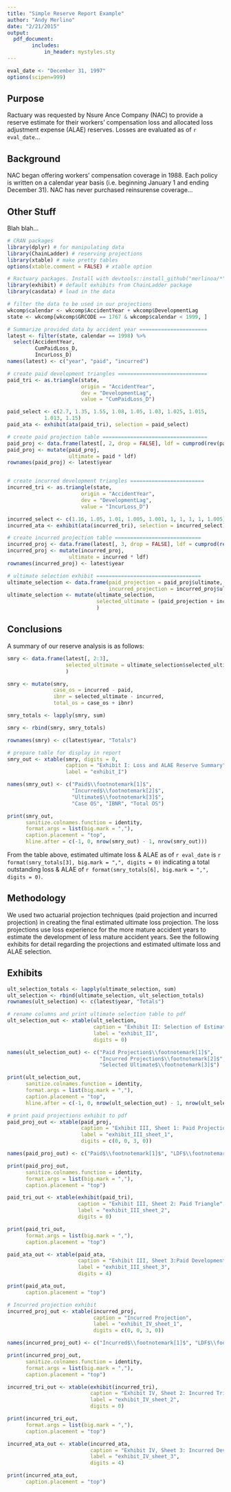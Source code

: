 ```yaml
---
title: "Simple Reserve Report Example"
author: "Andy Merlino"
date: "2/21/2015"
output: 
  pdf_document:
        includes:
            in_header: mystyles.sty
---
```

\begin{abstract}
This document demonstrates how a very simple actuarial reserve report could be created using R.  It is only for display purposes.
\end{abstract}

\captionsetup{labelformat=empty}
```r
eval_date <- "December 31, 1997"
options(scipen=999)
```
## Purpose

Ractuary was requested by Nsure Ance Company (NAC) to provide a reserve estimate for their workers' compensation loss and allocated loss adjustment expense (ALAE) reserves.  Losses are evaluated as of `r eval_date`... 

## Background

NAC began offering workers' compensation coverage in 1988.  Each policy is written on a calendar year basis (i.e. beginning January 1 and ending December 31).  NAC has never purchased reinsurense coverage...

## Other Stuff

Blah blah...

\pagebreak

```r
# CRAN packages
library(dplyr) # for manipulating data
library(ChainLadder) # reserving projections
library(xtable) # make pretty tables
options(xtable.comment = FALSE) # xtable option

# Ractuary packages. Install with devtools::install_github("merlinoa/*")
library(exhibit) # default exhibits from ChainLadder package
library(casdata) # load in the data
```

```r
# filter the data to be used in our projections
wkcomp$calendar <- wkcomp$AccidentYear + wkcomp$DevelopmentLag
state <- wkcomp[wkcomp$GRCODE == 1767 & wkcomp$calendar < 1999, ]
```

```r
# Summarize provided data by accident year ======================
latest <- filter(state, calendar == 1998) %>% 
  select(AccidentYear,
         CumPaidLoss_D,
         IncurLoss_D)
names(latest) <- c("year", "paid", "incurred")

# create paid development triangles =============================
paid_tri <- as.triangle(state, 
                        origin = "AccidentYear", 
                        dev = "DevelopmentLag",
                        value = "CumPaidLoss_D")

paid_select <- c(2.7, 1.35, 1.55, 1.08, 1.05, 1.03, 1.025, 1.015, 
            1.013, 1.15)
paid_ata <- exhibit(ata(paid_tri), selection = paid_select)

# create paid projection table ==================================
paid_proj <- data.frame(latest[, 2, drop = FALSE], ldf = cumprod(rev(paid_select)))
paid_proj <- mutate(paid_proj, 
                    ultimate = paid * ldf)
rownames(paid_proj) <- latest$year


# create incurred development triangles ========================
incurred_tri <- as.triangle(state, 
                        origin = "AccidentYear", 
                        dev = "DevelopmentLag",
                        value = "IncurLoss_D")

incurred_select <- c(1.16, 1.05, 1.01, 1.005, 1.001, 1, 1, 1, 1, 1.005)
incurred_ata <- exhibit(ata(incurred_tri), selection = incurred_select)

# create incurred projection table ============================
incurred_proj <- data.frame(latest[, 3, drop = FALSE], ldf = cumprod(rev(incurred_select)))
incurred_proj <- mutate(incurred_proj, 
                    ultimate = incurred * ldf)
rownames(incurred_proj) <- latest$year

# ultimate selection exhibit ==================================
ultimate_selection <- data.frame(paid_projection = paid_proj$ultimate,
                                 incurred_projection = incurred_proj$ultimate)
ultimate_selection <- mutate(ultimate_selection,
                             selected_ultimate = (paid_projection + incurred_projection) / 2
                             )
```

## Conclusions

A summary of our reserve analysis is as follows:

```r
smry <- data.frame(latest[, 2:3], 
                   selected_ultimate = ultimate_selection$selected_ultimate
                   )

smry <- mutate(smry, 
               case_os = incurred - paid,
               ibnr = selected_ultimate - incurred,
               total_os = case_os + ibnr)

smry_totals <- lapply(smry, sum)

smry <- rbind(smry, smry_totals)

rownames(smry) <- c(latest$year, "Totals")

# prepare table for display in report
smry_out <- xtable(smry, digits = 0, 
                   caption = "Exhibit I: Loss and ALAE Reserve Summary", 
                   label = "exhibit_I")

names(smry_out) <- c("Paid$\\footnotemark[1]$",
                     "Incurred$\\footnotemark[2]$", 
                     "Ultimate$\\footnotemark[3]$", 
                     "Case OS", "IBNR", "Total OS")

print(smry_out,
      sanitize.colnames.function = identity,
      format.args = list(big.mark = ","),
      caption.placement = "top",
      hline.after = c(-1, 0, nrow(smry_out) - 1, nrow(smry_out)))
```

\footnotetext[1]{See \hyperref[exhibit_III_sheet_1]{Exhibit III, Sheet 1}}
\footnotetext[2]{See \hyperref[exhibit_IV_sheet_1]{Exhibit IV, Sheet 1}}
\footnotetext[3]{See \hyperref[exhibit_II]{Exhibit II}}

From the table above, estimated ultimate loss & ALAE as of `r eval_date` is `r format(smry_totals[3], big.mark = ",", digits = 0)` indicating a total outstanding loss & ALAE of `r format(smry_totals[6], big.mark = ",", digits = 0)`.

## Methodology

We used two actuarial projection techniques (paid projection and incurred projection) in creating the final estimated ultimate loss projection.  The loss projections use loss experience for the more mature accident years to estimate the development of less mature accident years. See the following exhibits for detail regarding the projections and estimated ultimate loss and ALAE selection.

\pagebreak

## Exhibits

```r
ult_selection_totals <- lapply(ultimate_selection, sum)
ult_selection <- rbind(ultimate_selection, ult_selection_totals)
rownames(ult_selection) <- c(latest$year, "Totals")

# rename columns and print ultimate selection table to pdf
ult_selection_out <- xtable(ult_selection, 
                            caption = "Exhibit II: Selection of Estimated Ultimate Loss and ALAE",
                            label = "exhibit_II",
                            digits = 0)

names(ult_selection_out) <- c("Paid Projection$\\footnotemark[1]$", 
                              "Incurred Projection$\\footnotemark[2]$", 
                              "Selected Ultimate$\\footnotemark[3]$")

print(ult_selection_out,
      sanitize.colnames.function = identity,
      format.args = list(big.mark = ","),
      caption.placement = "top",
      hline.after = c(-1, 0, nrow(ult_selection_out) - 1, nrow(ult_selection_out)))
```

\footnotetext[1]{See \hyperref[exhibit_III_sheet_1]{Exhibit III, Sheet 1}}
\footnotetext[2]{See \hyperref[exhibit_IV_sheet_1]{Exhibit IV, Sheet 1}}
\footnotetext[3]{The average of the paid and incurred projections}

\pagebreak

```r
# print paid projections exhibit to pdf
paid_proj_out <- xtable(paid_proj,
                        caption = "Exhibit III, Sheet 1: Paid Projection",
                        label = "exhibit_III_sheet_1",
                        digits = c(0, 0, 3, 0))

names(paid_proj_out) <- c("Paid$\\footnotemark[1]$", "LDF$\\footnotemark[2]$", "Ultimate")

print(paid_proj_out,
      sanitize.colnames.function = identity,
      format.args = list(big.mark = ","),
      caption.placement = "top")
```

\footnotetext[1]{See \hyperref[exhibit_III_sheet_2]{Exhibit III, Sheet 2}}
\footnotetext[2]{See \hyperref[exhibit_III_sheet_3]{Exhibit III, Sheet 3}}

\pagebreak

```r
paid_tri_out <- xtable(exhibit(paid_tri), 
                       caption = "Exhibit III, Sheet 2: Paid Triangle",
                       label = "exhibit_III_sheet_2",
                       digits = 0)

print(paid_tri_out,
      format.args = list(big.mark = ","),
      caption.placement = "top")

paid_ata_out <- xtable(paid_ata, 
                       caption = "Exhibit III, Sheet 3:Paid Development Factor Triangle",
                       label = "exhibit_III_sheet_3",
                       digits = 4)

print(paid_ata_out,
      caption.placement = "top")
```

\pagebreak

```r
# Incurred projection exhibit
incurred_proj_out <- xtable(incurred_proj,
                            caption = "Incurred Projection",
                            label = "exhibit_IV_sheet_1",
                            digits = c(0, 0, 3, 0))

names(incurred_proj_out) <- c("Incurred$\\footnotemark[1]$", "LDF$\\footnotemark[2]$", "Ultimate")

print(incurred_proj_out,
      sanitize.colnames.function = identity,
      format.args = list(big.mark = ","),
      caption.placement = "top")
```

\footnotetext[1]{See \hyperref[exhibit_IV_sheet_2]{Exhibit IV, Sheet 2}}
\footnotetext[2]{See \hyperref[exhibit_IV_sheet_3]{Exhibit IV, Sheet 3}}

\pagebreak

```r
incurred_tri_out <- xtable(exhibit(incurred_tri), 
                           caption = "Exhibit IV, Sheet 2: Incurred Triangle",
                           label = "exhibit_IV_sheet_2",
                           digits = 0)

print(incurred_tri_out,
      format.args = list(big.mark = ","),
      caption.placement = "top")

incurred_ata_out <- xtable(incurred_ata, 
                           caption = "Exhibit IV, Sheet 3: Incurred Development Factor Triangle",
                           label = "exhibit_IV_sheet_3",
                           digits = 4)

print(incurred_ata_out,
      caption.placement = "top")
```